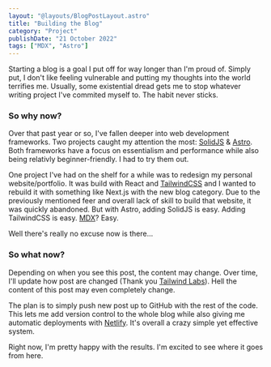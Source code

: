 ```yaml
---
layout: "@layouts/BlogPostLayout.astro"
title: "Building the Blog"
category: "Project"
publishDate: "21 October 2022"
tags: ["MDX", "Astro"]
---
```


Starting a blog is a goal I put off for way longer than I'm proud of.
Simply put, I don't like feeling vulnerable and putting my thoughts into the world terrifies me.
Usually, some existential dread gets me to stop whatever writing project I've commited myself to.
The habit never sticks.

### So why now?

Over that past year or so, I've fallen deeper into web development frameworks.
Two projects caught my attention the most: [SolidJS](https://www.solidjs.com/) & [Astro](https://astro.build/).
Both frameworks have a focus on essentialism and performance while also being relativly beginner-friendly.
I had to try them out.

One project I've had on the shelf for a while was to redesign my personal website/portfolio.
It was build with React and [TailwindCSS](https://tailwindcss.com/) and I wanted to rebuild it with something like Next.js with the new blog category.
Due to the previously mentioned feer and overall lack of skill to build that website, it was quickly abandoned.
But with Astro, adding SolidJS is easy.
Adding TailwindCSS is easy.
[MDX](https://mdxjs.com/)? Easy.

Well there's really no excuse now is there...

### So what now?

Depending on when you see this post, the content may change.
Over time, I'll update how post are changed (Thank you [Tailwind Labs](https://youtu.be/J0Wy359NJPM)).
Hell the content of this post may even completely change.

The plan is to simply push new post up to GitHub with the rest of the code.
This lets me add version control to the whole blog while also giving me automatic deployments with [Netlify](https://www.netlify.com/).
It's overall a crazy simple yet effective system. 

Right now, I'm pretty happy with the results.
I'm excited to see where it goes from here.